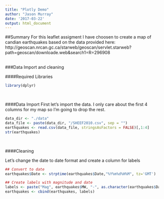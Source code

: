 ```yaml
---
title: "Plotly Demo"
author: "Jason Murray"
date: '2017-03-22'
output: html_document
---
```



##Summary
For this leaflet assigment I have choosen to create a map of candian earthquakes based on the data provided here:
http://geoscan.nrcan.gc.ca/starweb/geoscan/servlet.starweb?path=geoscan/downloade.web&search1=R=296908
<br>
<br>


###Data Import and cleaning

####Required Libraries
```r
library(dplyr)

```
<br>

####Data Import
First let's import the data.  I only care about the first 4 columns for my map so I'm going to drop the rest.
```r
data_dir <- "./data"
data_file <- paste(data_dir, "/SHEEF2010.csv", sep = "")
earthquakes <- read.csv(data_file, stringsAsFactors = FALSE)[,1:4]
str(earthquakes)
```
<br>

####Cleaning

Let's change the date to date format and create a column for labels

```r
## Convert to date
earthquakes$Date <- strptime(earthquakes$Date,"%Y%m%d%H%M", tz='GMT')

## Create labels with magnitude and date
labels <- paste("Mag", earthquakes$MW, "-", as.character(earthquakes$Date))
earthquakes <- cbind(earthquakes, labels)
```
<br>

